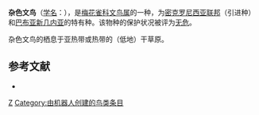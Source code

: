 {{Speciesbox 
| taxon = Lonchura hunsteini
| image = DonacicolaHunsteiniKeulemans.jpg
| status = LC | status_system = IUCN3.1
| authority = Finsch, 1886
}}

'''杂色文鸟'''（[[学名|学名]]：{{lang|la|''Lonchura hunsteini''}}），是[[梅花雀科|梅花雀科]][[文鸟属|文鸟属]]的一种，为[[密克罗尼西亚联邦|密克罗尼西亚联邦]]（引进种）和[[巴布亚新几内亚|巴布亚新几内亚]]的特有种。该物种的保护状况被评为[[无危|无危]]。

杂色文鸟的栖息于亚热带或热带的（低地）干草原。

== 参考文献 ==
{{commons category|Lonchura hunsteini}}
*{{cite web|url=http://www.birdlife.org/datazone/speciesfactsheet.php?id=8723&m=0|title=Lonchura hunsteini|publisher=[[国际鸟盟|BirdLife.org]]|accessdate=2011-06-27}}
{{Taxonbar|from=Q1302521}}

[[Category:文鸟属|Z]]
[[Category:由机器人创建的鸟类条目|Category:由机器人创建的鸟类条目]]
